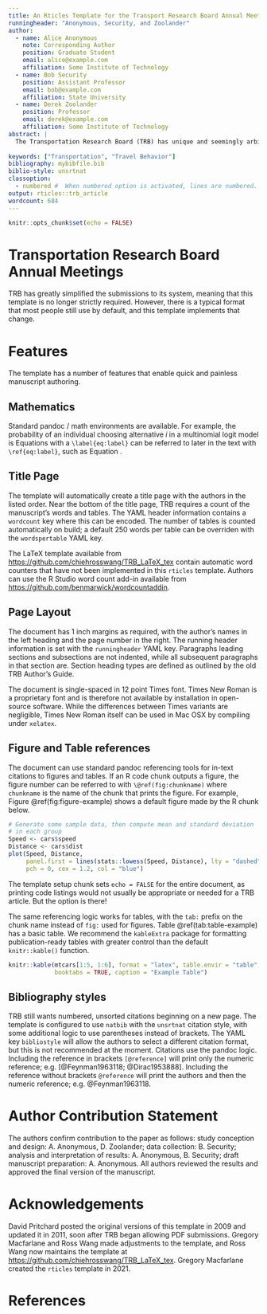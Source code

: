 ```yaml
---
title: An Rticles Template for the Transport Research Board Annual Meeting
runningheader: "Anonymous, Security, and Zoolander"
author:
  - name: Alice Anonymous
    note: Corresponding Author
    position: Graduate Student
    email: alice@example.com
    affiliation: Some Institute of Technology
  - name: Bob Security
    position: Assistant Professor
    email: bob@example.com
    affiliation: State University
  - name: Derek Zoolander
    position: Professor
    email: derek@example.com
    affiliation: Some Institute of Technology
abstract: |
  The Transportation Research Board (TRB) has unique and seemingly arbitrary requirements for manuscripts submitted for review. These requirements make it difficult to write the manuscripts quickly, and no existing \LaTeX\ style comes close to fooling the guidelines. This represents an initial effort at creating a template to meet the requirements of TRB authors using \LaTeX, R, Sweave, and/or other literate programming software.
  
keywords: ["Transportation", "Travel Behavior"]
bibliography: mybibfile.bib
biblio-style: unsrtnat
classoption:
  - numbered #  When numbered option is activated, lines are numbered.
output: rticles::trb_article
wordcount: 684
---
```


```r
knitr::opts_chunk$set(echo = FALSE)
```


# Transportation Research Board Annual Meetings

TRB has greatly simplified the submissions to its system, meaning that this
template is no longer strictly required. However, there is a typical format
that most people still use by default, and this template implements that change.


# Features
The template has a number of features that enable quick and painless manuscript authoring.

## Mathematics

Standard pandoc / \LaTeX math environments are available.  For example, the
probability of an individual choosing alternative $i$ in a multinomial logit
model is
\begin{equation}
  P_i = \frac{exp(V_i)}{\sum_{i, j \in J}exp(V_j)} \label{eq:mnl}
\end{equation}
Equations with a `\label{eq:label}` can be referred to later in the text with
`\ref{eq:label}`, such as Equation \ref{eq:mnl}.

## Title Page

The template will automatically create a title page with the authors in the
listed order.  Near the bottom of the title page, TRB requires a count of the manuscript's
words and tables. The YAML header information contains a `wordcount` key where
this can be encoded. The number of tables is counted automatically on build; 
a default 250 words per table can be overriden with the `wordspertable` YAML
key.

The LaTeX template available from <https://github.com/chiehrosswang/TRB_LaTeX_tex>
contain automatic word counters that have not been implemented in this `rticles`
template. Authors can use the R Studio word count add-in available from
<https://github.com/benmarwick/wordcountaddin>.

## Page Layout
The document has 1 inch margins as required, with the author's names in the left
heading and the page number in the right. The running header information is set
with the `runningheader` YAML key. Paragraphs leading sections and subsections
are not indented, while all subsequent paragraphs in that section are. Section
heading types are defined as outlined by the old TRB Author's Guide.

The document is single-spaced in 12 point Times font. Times New Roman is a
proprietary font and is therefore not available by installation in open-source
software. While the differences between Times variants are negligible, Times New
Roman itself can be used in Mac OSX by compiling under `xelatex`.

## Figure and Table references

The document can use standard pandoc referencing tools for in-text
citations to figures and tables. If an R code chunk outputs a figure, the figure
number can be referred to with `\@ref(fig:chunkname)` where `chunkname` is the
name of the chunk that prints the figure.  For example, Figure \@ref(fig:figure-example)
shows a default figure made by the R chunk below.

```r
# Generate some sample data, then compute mean and standard deviation
# in each group
Speed <- cars$speed
Distance <- cars$dist
plot(Speed, Distance,
     panel.first = lines(stats::lowess(Speed, Distance), lty = "dashed"),
     pch = 0, cex = 1.2, col = "blue")
```

The template setup chunk sets `echo = FALSE` for the entire document, as printing
code listings would not usually be appropriate or needed for a TRB article. But
the option is there!

The same referencing logic works for tables, with the `tab:` prefix on the
chunk name instead of `fig:` used for figures. Table \@ref(tab:table-example)
has a basic table. We recommend the `kableExtra` package for formatting 
publication-ready tables with greater control than the default `knitr::kable()`
function.

```r
knitr::kable(mtcars[1:5, 1:6], format = "latex", table.envir = "table", 
             booktabs = TRUE, caption = "Example Table") 
```


## Bibliography styles

TRB still wants numbered, unsorted citations beginning on a new page. The
template is configured to use `natbib` with the `unsrtnat` citation style, with
some additional logic to use parentheses instead of brackets. The YAML key
`bibliostyle` will allow the authors to select a different citation format, but
this is not recommended at the moment. Citations use the pandoc logic. Including
the reference in brackets `[@reference]` will print only the numeric reference;
e.g. [@Feynman1963118; @Dirac1953888]. Including the reference without brackets
`@reference` will print the authors and then the numeric reference; e.g.
@Feynman1963118.

# Author Contribution Statement

The authors confirm contribution to the paper as follows: study conception and
design: A. Anonymous, D. Zoolander; data collection: B. Security; analysis and
interpretation of results: A. Anonymous, B. Security; draft manuscript
preparation: A. Anonymous. All authors reviewed the results and approved
the final version of the manuscript.

# Acknowledgements
David Pritchard posted the original versions of this template in 2009 and
updated it in 2011, soon after TRB began allowing PDF submissions. Gregory
Macfarlane and Ross Wang made adjustments to the template, and Ross Wang now
maintains the \LaTeX template at
<https://github.com/chiehrosswang/TRB_LaTeX_tex>. Gregory Macfarlane created the `rticles` template in 2021.


# References {#references }
